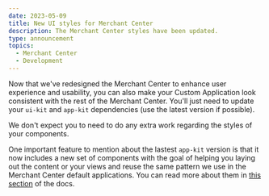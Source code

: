 ```yaml
---
date: 2023-05-09
title: New UI styles for Merchant Center
description: The Merchant Center styles have been updated.
type: announcement
topics:
  - Merchant Center
  - Development
---
```


Now that we've redesigned the Merchant Center to enhance user experience and usability, you can also make your Custom Application look consistent with the rest of the Merchant Center.
You'll just need to update your `ui-kit` and `app-kit` dependencies (use the latest version if possible).

We don't expect you to need to do any extra work regarding the styles of your components.

One important feature to mention about the lastest `app-kit` version is that it now includes a new set of components with the goal of helping you laying out the content or your views and reuse the same pattern we use in the Merchant Center default applications.
You can read more about them in [this section](../development/page-content-layouts) of the docs.

